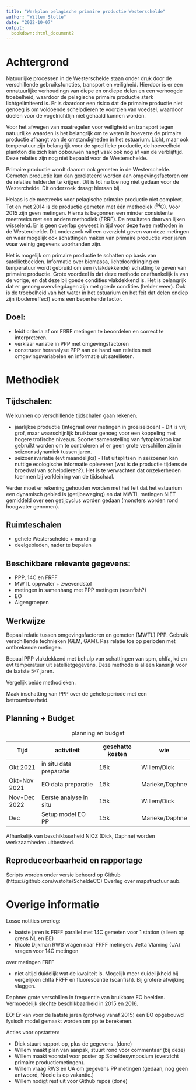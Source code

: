 ```yaml
---
title: "Werkplan pelagische primaire productie Westerschelde"
author: "Willem Stolte"
date: "2022-10-07"
output:
  bookdown::html_document2
---
```


# Achtergrond

Natuurlijke processen in de Westerschelde staan onder druk door de verschillende gebruiksfuncties, transport en veiligheid. Hierdoor is er een onnatuurlijke verhoudingn van diepe en ondiepe delen en een verhoogde troebelheid, waardoor de pelagische primaire productie sterk lichtgelimiteerd is. Er is daardoor een risico dat de primaire productie niet genoeg is om voldoende schelpdieren te voorzien van voedsel, waardoor doelen voor de vogelrichtlijn niet gehaald kunnen worden.

Voor het afwegen van maatregelen voor veiligheid en transport tegen natuurlijke waarden is het belangrijk om te weten in hoeverre de primaire productie afhangt van de omstandigheden in het estuarium. Licht, maar ook temperatuur zijn belangrijk voor de specifieke productie, de hoeveelheid plankton die zich kan opbouwen hangt vaak ook nog af van de verblijftijd. Deze relaties zijn nog niet bepaald voor de Westerschelde.

Primaire productie wordt daarom ook gemeten in de Westerschelde. Gemeten productie kan dan gerelateerd worden aan omgevingsfactoren om de relaties helderder te krijgen. Dit is tot nu toe nog niet gedaan voor de Westerchelde. Dit onderzoek draagt hieraan bij.

Helaas is de meetreeks voor pelagische primaire productie niet compleet. Tot en met 2014 is de productie gemeten met één methodiek (^14^C). Voor 2015 zijn geen metingen. Hierna is begonnen een minder consistente meetreeks met een andere methodiek (FRRF). De resultaten daarvan lijken wisselend. Er is geen overlap geweest in tijd voor deze twee methoden in de Westerchelde. Dit onderzoek wil een overzicht geven van deze metingen en waar mogelijk ook schattingen maken van primaire productie voor jaren waar weinig gegevens voorhanden zijn.

Het is mogelijk om primaire productie te schatten op basis van satellietbeelden. Informatie over biomassa, lichtdoordringing en temperatuur wordt gebruikt om een (vlakdekkende) schatting te geven van primaire productie. Grote voordeel is dat deze methode onafhankelijk is van de vorige, en dat deze bij goede condities vlakdekkend is. Het is belangrijk dat er genoeg overvliegdagen zijn met goede condities (helder weer). Ook is de troebelheid van het water in het estuarium en het feit dat delen ondiep zijn (bodemeffect) soms een beperkende factor.

## Doel:

-   leidt criteria af om FRRF metingen te beoordelen en correct te interpreteren.
-   verklaar variatie in PPP met omgevingsfactoren
-   construeer heranalyse PPP aan de hand van relaties met omgevingsvariabelen en informatie uit satellieten.

# Methodiek

## Tijdschalen:

We kunnen op verschillende tijdschalen gaan rekenen.

-   jaarlijkse productie (integraal over metingen in groeiseizoen) - Dit is vrij grof, maar waarschijnlijk bruikbaar genoeg voor een koppeling met hogere trofische niveaus. Soortensamenstelling van fytoplankton kan gebruikt worden om te controleren of er geen grote verschillen zijn in seizoensdynamiek tussen jaren.
-   seizoensvariatie (evt maandelijks) - Het uitsplitsen in seizoenen kan nuttige ecologische informatie opleveren (wat is de productie tijdens de broedval van schelpdieren?). Het is te verwachten dat onzekerheden toenmen bij verkleining van de tijdschaal.

Verder moet er rekening gehouden worden met het feit dat het estuarium een dynamisch gebied is (getijbeweging) en dat MWTL metingen NIET gemiddeld over een getijcyclus worden gedaan (monsters worden rond hoogwater genomen).

## Ruimteschalen

-   gehele Westerschelde + monding
-   deelgebieden, nader te bepalen

## Beschikbare relevante gegevens:

-   PPP, 14C en FRFF
-   MWTL oppwater + zwevendstof
-   metingen in samenhang met PPP metingen (scanfish?)
-   EO
-   Algengroepen

## Werkwijze

Bepaal relatie tussen omgevingsfactoren en gemeten (MWTL) PPP. Gebruik verschillende technieken (GLM, GAM). Pas relatie toe op perioden met ontbrekende metingen.

Bepaal PPP vlakdekkend met behulp van schattingen van spm, chlfa, kd en evt temperatuur uit satellietgegevens. Deze methode is alleen kansrijk voor de laatste 5-7 jaren.

Vergelijk beide methodieken.

Maak inschatting van PPP over de gehele periode met een betrouwbaarheid.

## Planning + Budget

| Tijd         | activiteit              | geschatte kosten | wie            |
|--------------|-------------------------|------------------|----------------|
| Okt 2021     | in situ data preparatie | 15k              | Willem/Dick    |
| Okt-Nov 2021 | EO data preparatie      | 15k              | Marieke/Daphne |
| Nov-Dec 2022 | Eerste analyse in situ  | 15k              | Willem/Dick    |
| Dec          | Setup model EO PP       | 15k              | Marieke/Daphne |

: planning en budget

Afhankelijk van beschikbaarheid NIOZ (Dick, Daphne) worden werkzaamheden uitbesteed. 

## Reproduceerbaarheid en rapportage

Scripts worden onder versie beheerd op Github (https://github.com/wstolte/ScheldeCC)
Overleg over mapstructuur aub.

# Overige informatie

Losse notities overleg:

-   laatste jaren is FRFF parallel met 14C gemeten voor 1 station (alleen op grens NL en BE)
-   Nicole Dijkman RWS vragen naar FRFF metingen. Jetta Vlaming (UA) vragen voor 14C metingen

over metingen FRFF

-   niet altijd duidelijk wat de kwaliteit is. Mogelijk meer duidelijkheid bij vergelijken chlfa FRFF en fluorescentie (scanfish). Bij grotere afwijking vlaggen.

Daphne: grote verschillen in frequentie van bruikbare EO beelden. Vermoedelijk slechte beschikbaarheid in 2015 en 2016.

EO: Er kan voor de laatste jaren (grofweg vanaf 2015) een EO opgebouwd fysisch model gemaakt worden om pp te berekenen.

Acties voor opstarten:

-   Dick stuurt rapport op, plus de gegevens. (done)
-   Willem maakt plan van aanpak, stuurt rond voor commentaar (bij deze)
-   Willem maakt voorstel voor poster op Scheldesymposium (overzicht primaire productiemetingen).
-   Willem vraag RWS en UA om gegevens PP metingen (gedaan, nog geen antwoord, Nicole is op vakantie.)
-   Willem nodigt rest uit voor Github repos (done)
